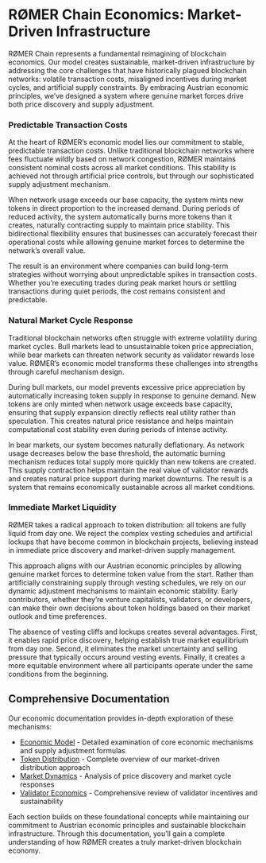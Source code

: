 # RØMER Chain Economics: Market-Driven Infrastructure

RØMER Chain represents a fundamental reimagining of blockchain economics. Our model creates sustainable, market-driven infrastructure by addressing the core challenges that have historically plagued blockchain networks: volatile transaction costs, misaligned incentives during market cycles, and artificial supply constraints. By embracing Austrian economic principles, we've designed a system where genuine market forces drive both price discovery and supply adjustment.

<div class="feature-grid">
<div class="feature-card">
### Predictable Transaction Costs

At the heart of RØMER's economic model lies our commitment to stable, predictable transaction costs. Unlike traditional blockchain networks where fees fluctuate wildly based on network congestion, RØMER maintains consistent nominal costs across all market conditions. This stability is achieved not through artificial price controls, but through our sophisticated supply adjustment mechanism.

When network usage exceeds our base capacity, the system mints new tokens in direct proportion to the increased demand. During periods of reduced activity, the system automatically burns more tokens than it creates, naturally contracting supply to maintain price stability. This bidirectional flexibility ensures that businesses can accurately forecast their operational costs while allowing genuine market forces to determine the network's overall value.

The result is an environment where companies can build long-term strategies without worrying about unpredictable spikes in transaction costs. Whether you're executing trades during peak market hours or settling transactions during quiet periods, the cost remains consistent and predictable.
</div>

<div class="feature-card">
### Natural Market Cycle Response

Traditional blockchain networks often struggle with extreme volatility during market cycles. Bull markets lead to unsustainable token price appreciation, while bear markets can threaten network security as validator rewards lose value. RØMER's economic model transforms these challenges into strengths through careful mechanism design.

During bull markets, our model prevents excessive price appreciation by automatically increasing token supply in response to genuine demand. New tokens are only minted when network usage exceeds base capacity, ensuring that supply expansion directly reflects real utility rather than speculation. This creates natural price resistance and helps maintain computational cost stability even during periods of intense activity.

In bear markets, our system becomes naturally deflationary. As network usage decreases below the base threshold, the automatic burning mechanism reduces total supply more quickly than new tokens are created. This supply contraction helps maintain the real value of validator rewards and creates natural price support during market downturns. The result is a system that remains economically sustainable across all market conditions.
</div>

<div class="feature-card">
### Immediate Market Liquidity

RØMER takes a radical approach to token distribution: all tokens are fully liquid from day one. We reject the complex vesting schedules and artificial lockups that have become common in blockchain projects, believing instead in immediate price discovery and market-driven supply management.

This approach aligns with our Austrian economic principles by allowing genuine market forces to determine token value from the start. Rather than artificially constraining supply through vesting schedules, we rely on our dynamic adjustment mechanisms to maintain economic stability. Early contributors, whether they're venture capitalists, validators, or developers, can make their own decisions about token holdings based on their market outlook and time preferences.

The absence of vesting cliffs and lockups creates several advantages. First, it enables rapid price discovery, helping establish true market equilibrium from day one. Second, it eliminates the market uncertainty and selling pressure that typically occurs around vesting events. Finally, it creates a more equitable environment where all participants operate under the same conditions from the beginning.
</div>
</div>

## Comprehensive Documentation

Our economic documentation provides in-depth exploration of these mechanisms:

* [Economic Model](model.qmd) - Detailed examination of core economic mechanisms and supply adjustment formulas
* [Token Distribution](distribution.qmd) - Complete overview of our market-driven distribution approach
* [Market Dynamics](market.qmd) - Analysis of price discovery and market cycle responses
* [Validator Economics](validators.qmd) - Comprehensive review of validator incentives and sustainability

Each section builds on these foundational concepts while maintaining our commitment to Austrian economic principles and sustainable blockchain infrastructure. Through this documentation, you'll gain a complete understanding of how RØMER creates a truly market-driven blockchain economy.